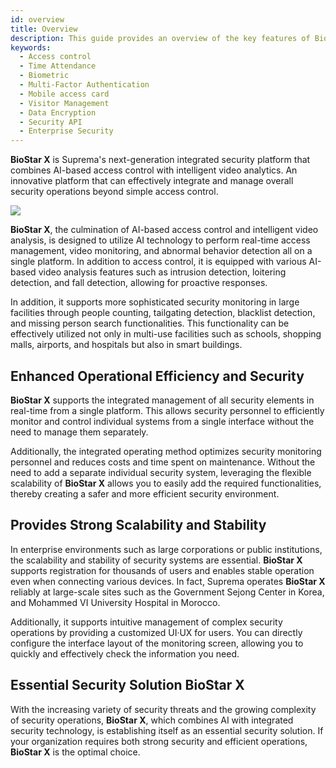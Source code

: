 ```yaml
---
id: overview
title: Overview
description: This guide provides an overview of the key features of BioStar X, essential considerations before implementation, and the applicability across various environments. Understand the key technologies and advantages of BioStar X, such as AI-based access control, intelligent video analytics, and integrated security management, and review in advance whether implementation is optimized for your security infrastructure.
keywords:
  - Access control
  - Time Attendance
  - Biometric
  - Multi-Factor Authentication
  - Mobile access card
  - Visitor Management
  - Data Encryption
  - Security API
  - Enterprise Security
---
```


**BioStar X** is Suprema's next-generation integrated security platform that combines AI-based access control with intelligent video analytics. An innovative platform that can effectively integrate and manage overall security operations beyond simple access control.

<Image src='/img/biostarx-launcher.png' className='none' />

**BioStar X**, the culmination of AI-based access control and intelligent video analysis, is designed to utilize AI technology to perform real-time access management, video monitoring, and abnormal behavior detection all on a single platform. In addition to access control, it is equipped with various AI-based video analysis features such as intrusion detection, loitering detection, and fall detection, allowing for proactive responses. 

In addition, it supports more sophisticated security monitoring in large facilities through people counting, tailgating detection, blacklist detection, and missing person search functionalities. This functionality can be effectively utilized not only in multi-use facilities such as schools, shopping malls, airports, and hospitals but also in smart buildings.

## Enhanced Operational Efficiency and Security

**BioStar X** supports the integrated management of all security elements in real-time from a single platform. This allows security personnel to efficiently monitor and control individual systems from a single interface without the need to manage them separately.

Additionally, the integrated operating method optimizes security monitoring personnel and reduces costs and time spent on maintenance. Without the need to add a separate individual security system, leveraging the flexible scalability of **BioStar X** allows you to easily add the required functionalities, thereby creating a safer and more efficient security environment.

## Provides Strong Scalability and Stability

In enterprise environments such as large corporations or public institutions, the scalability and stability of security systems are essential. **BioStar X** supports registration for thousands of users and enables stable operation even when connecting various devices. In fact, Suprema operates **BioStar X** reliably at large-scale sites such as the Government Sejong Center in Korea, and Mohammed VI University Hospital in Morocco.

Additionally, it supports intuitive management of complex security operations by providing a customized UI·UX for users. You can directly configure the interface layout of the monitoring screen, allowing you to quickly and effectively check the information you need.

## Essential Security Solution **BioStar X**

With the increasing variety of security threats and the growing complexity of security operations, **BioStar X**, which combines AI with integrated security technology, is establishing itself as an essential security solution. If your organization requires both strong security and efficient operations, **BioStar X** is the optimal choice.
